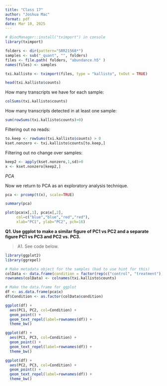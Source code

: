 ```yaml
---
title: "Class 17"
author: "Joshua Mac"
format: pdf
date: Mar 10, 2025
---
```


```r
# BiocManager::install("tximport") in console
library(tximport)

folders <- dir(pattern="SRR21568*")
samples <- sub("_quant", "", folders)
files <- file.path( folders, "abundance.h5" )
names(files) <- samples

txi.kallisto <- tximport(files, type = "kallisto", txOut = TRUE)
```

```r
head(txi.kallisto$counts)
```

How many transcripts we have for each sample:
```r
colSums(txi.kallisto$counts)
```

How many transcripts detected in at least one sample:
```r
sum(rowSums(txi.kallisto$counts)>0)
```

Filtering out no reads:
```r
to.keep <- rowSums(txi.kallisto$counts) > 0
kset.nonzero <- txi.kallisto$counts[to.keep,]
```

Filtering out no change over samples:
```r
keep2 <- apply(kset.nonzero,1,sd)>0
x <- kset.nonzero[keep2,]
```

*PCA*

Now we return to PCA as an exploratory analysis technique.

```r
pca <- prcomp(t(x), scale=TRUE)
```

```r
summary(pca)
```
```r
plot(pca$x[,1], pca$x[,2],
     col=c("blue","blue","red","red"),
     xlab="PC1", ylab="PC2", pch=16)
```

**Q1. Use ggplot to make a similar figure of PC1 vs PC2 and a separate figure PC1 vs PC3 and PC2 vs. PC3.**

> A1. See code below.

```r
library(ggplot2)
library(ggrepel)

# Make metadata object for the samples (had to use hint for this)
colData <- data.frame(condition = factor(rep(c("control", "treatment"), each = 2)))
rownames(colData) <- colnames(txi.kallisto$counts)

# Make the data.frame for ggplot 
df <- as.data.frame(pca$x)
df$Condition <- as.factor(colData$condition)

ggplot(df) +
  aes(PC1, PC2, col=Condition) +
  geom_point() +
  geom_text_repel(label=rownames(df)) +
  theme_bw()
```

```r
ggplot(df) +
  aes(PC1, PC3, col=Condition) +
  geom_point() +
  geom_text_repel(label=rownames(df)) +
  theme_bw()
```

```r
ggplot(df) +
  aes(PC2, PC3, col=Condition) +
  geom_point() +
  geom_text_repel(label=rownames(df)) +
  theme_bw()
```

